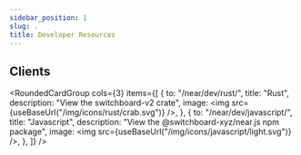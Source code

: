 ```yaml
---
sidebar_position: 1
slug: .
title: Developer Resources
---
```



## Clients

<RoundedCardGroup
  cols={3}
  items={[
    {
      to: "/near/dev/rust/",
      title: "Rust",
      description: "View the switchboard-v2 crate",
      image: <img src={useBaseUrl("/img/icons/rust/crab.svg")} />,
    },
    {
      to: "/near/dev/javascript/",
      title: "Javascript",
      description: "View the @switchboard-xyz/near.js npm package",
      image: <img src={useBaseUrl("/img/icons/javascript/light.svg")} />,
    },
  ]}
/>
